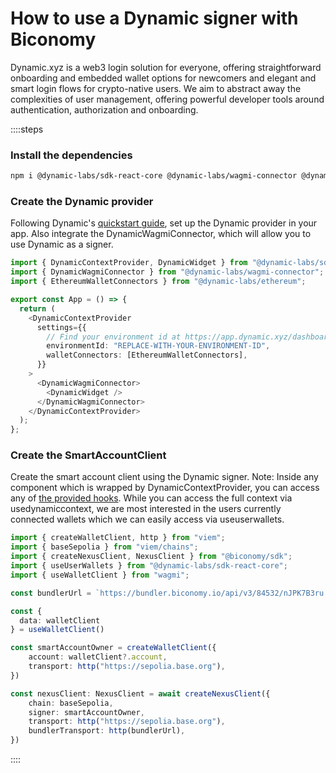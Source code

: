 # How to use a Dynamic signer with Biconomy

Dynamic.xyz is a web3 login solution for everyone, offering straightforward onboarding and embedded wallet options for newcomers and elegant and smart login flows for crypto-native users. We aim to abstract away the complexities of user management, offering powerful developer tools around authentication, authorization and onboarding.

::::steps

### Install the dependencies

```bash
npm i @dynamic-labs/sdk-react-core @dynamic-labs/wagmi-connector @dynamic-labs/ethereum @biconomy/sdk viem wagmi
```

### Create the Dynamic provider

Following Dynamic's [quickstart guide](https://docs.dynamic.xyz/quickstart), set up the Dynamic provider in your app. Also integrate the DynamicWagmiConnector, which will allow you to use Dynamic as a signer.

```ts
import { DynamicContextProvider, DynamicWidget } from "@dynamic-labs/sdk-react-core";
import { DynamicWagmiConnector } from "@dynamic-labs/wagmi-connector";
import { EthereumWalletConnectors } from "@dynamic-labs/ethereum";

export const App = () => {
  return (
    <DynamicContextProvider
      settings={{
        // Find your environment id at https://app.dynamic.xyz/dashboard/developer
        environmentId: "REPLACE-WITH-YOUR-ENVIRONMENT-ID",
        walletConnectors: [EthereumWalletConnectors],
      }}
    >
      <DynamicWagmiConnector>
        <DynamicWidget />
      </DynamicWagmiConnector>
    </DynamicContextProvider>
  );
};
```

### Create the SmartAccountClient

Create the smart account client using the Dynamic signer. 
Note: Inside any component which is wrapped by DynamicContextProvider, you can access any of [the provided hooks](https://docs.dynamic.xyz/react-sdk/hooks/hooks-introduction). While you can access the full context via usedynamiccontext, we are most interested in the users currently connected wallets which we can easily access via useuserwallets.

```ts
import { createWalletClient, http } from "viem";
import { baseSepolia } from "viem/chains";
import { createNexusClient, NexusClient } from "@biconomy/sdk";
import { useUserWallets } from "@dynamic-labs/sdk-react-core";
import { useWalletClient } from "wagmi";

const bundlerUrl = `https://bundler.biconomy.io/api/v3/84532/nJPK7B3ru.dd7f7861-190d-41bd-af80-6877f74b8f44`

const {
  data: walletClient
} = useWalletClient()

const smartAccountOwner = createWalletClient({
    account: walletClient?.account,
    transport: http("https://sepolia.base.org"),
})

const nexusClient: NexusClient = await createNexusClient({
    chain: baseSepolia,
    signer: smartAccountOwner,
    transport: http("https://sepolia.base.org"),
    bundlerTransport: http(bundlerUrl),
})
```

::::